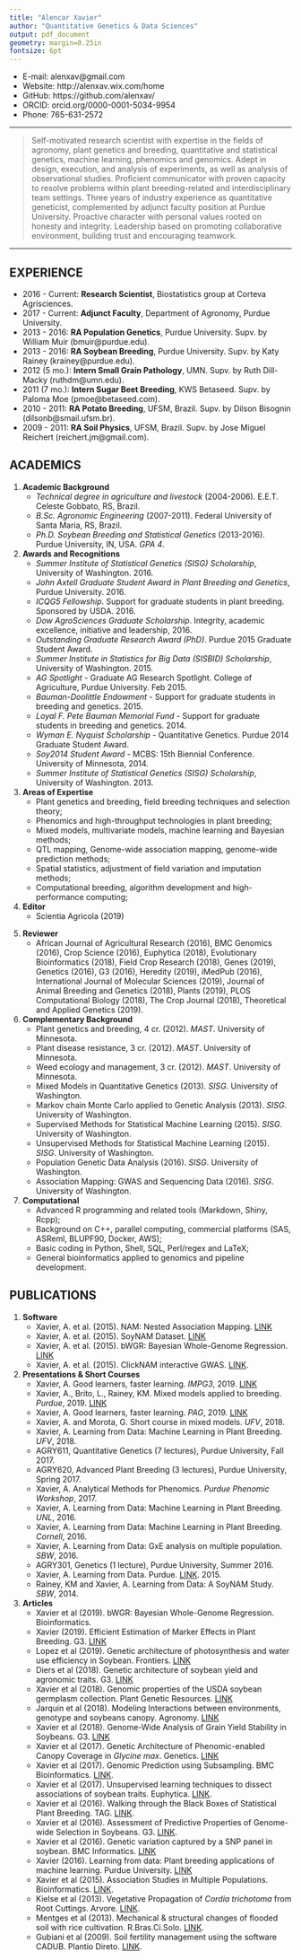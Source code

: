 ---
title: "Alencar Xavier"
author: "Quantitative Genetics & Data Sciences"
output: pdf_document
geometry: margin=0.25in
fontsize: 6pt
---

+ E-mail: alenxav@gmail.com
+ Website: http://alenxav.wix.com/home
+ GitHub: https://github.com/alenxav/
+ ORCID: orcid.org/0000-0001-5034-9954
+ Phone: 765-631-2572


---


> Self-motivated research scientist with expertise in the fields of agronomy, plant genetics and breeding, quantitative and statistical genetics, machine learning, phenomics and genomics. Adept in design, execution, and analysis of experiments, as well as analysis of observational studies. Proficient communicator with proven capacity to resolve problems within plant breeding-related and interdisciplinary team settings. Three years of industry experience as quantitative geneticist, complemented by adjunct faculty position at Purdue University. Proactive character with personal values rooted on honesty and integrity. Leadership based on promoting collaborative environment, building trust and encouraging teamwork.

---

## EXPERIENCE

+ 2016 - Current: **Research Scientist**, Biostatistics group at Corteva Agrisciences.
+ 2017 - Current: **Adjunct Faculty**, Department of Agronomy, Purdue University.
+ 2013 - 2016: **RA Population Genetics**, Purdue University. Supv. by William Muir (bmuir@purdue.edu).
+ 2013 - 2016: **RA Soybean Breeding**, Purdue University. Supv. by Katy Rainey (krainey@purdue.edu).
+ 2012 (5 mo.): **Intern Small Grain Pathology**, UMN. Supv. by Ruth Dill-Macky (ruthdm@umn.edu).
+ 2011 (7 mo.): **Intern Sugar Beet Breeding**, KWS Betaseed. Supv. by Paloma Moe (pmoe@betaseed.com).
+ 2010 - 2011: **RA Potato Breeding**, UFSM, Brazil. Supv. by Dilson Bisognin (dilsonb@smail.ufsm.br).
+ 2009 - 2011: **RA Soil Physics**, UFSM, Brazil. Supv. by Jose Miguel Reichert (reichert.jm@gmail.com).

## ACADEMICS

1. **Academic Background**
    + *Technical degree in agriculture and livestock* (2004-2006). E.E.T. Celeste Gobbato, RS, Brazil.
    + *B.Sc. Agronomic Engineering* (2007-2011). Federal University of Santa Maria, RS, Brazil.
    + *Ph.D. Soybean Breeding and Statistical Genetics* (2013-2016). Purdue University, IN, USA. *GPA 4*.

2. **Awards and Recognitions**
    + *Summer Institute of Statistical Genetics (SISG) Scholarship*, University of Washington. 2016.
    + *John Axtell Graduate Student Award in Plant Breeding and Genetics*, Purdue University. 2016. 
    + *ICQG5 Fellowship*. Support for graduate students in plant breeding. Sponsored by USDA. 2016.
    + *Dow AgroSciences Graduate Scholarship*. Integrity, academic excellence, initiative and leadership, 2016.
    + *Outstanding Graduate Research Award (PhD)*. Purdue 2015 Graduate Student Award.
    + *Summer Institute in Statistics for Big Data (SISBID) Scholarship*, University of Washington. 2015.
    + *AG Spotlight* - Graduate AG Research Spotlight. College of Agriculture, Purdue University. Feb 2015.
    + *Bauman-Doolittle Endowment* - Support for graduate students in breeding and genetics. 2015.
    + *Loyal F. Pete Bauman Memorial Fund* - Support for graduate students in breeding and genetics. 2014.
    + *Wyman E. Nyquist Scholarship* - Quantitative Genetics. Purdue 2014 Graduate Student Award.
    + *Soy2014 Student Award* - MCBS: 15th Biennial Conference. University of Minnesota, 2014.
    + *Summer Institute of Statistical Genetics (SISG) Scholarship*, University of Washington. 2013.

3. **Areas of Expertise**
    + Plant genetics and breeding, field breeding techniques and selection theory;
    + Phenomics and high-throughput technologies in plant breeding;
    + Mixed models, multivariate models, machine learning and Bayesian methods;
    + QTL mapping, Genome-wide association mapping, genome-wide prediction methods;
    + Spatial statistics, adjustment of field variation and imputation methods;
    + Computational breeding, algorithm development and high-performance computing;

4. **Editor**
    + Scientia Agricola (2019)

\newpage

5. **Reviewer**
    + African Journal of Agricultural Research (2016), BMC Genomics (2016), Crop Science (2016), Euphytica (2018), Evolutionary Bioinformatics (2018), Field Crop Research (2018), Genes (2019), Genetics (2016), G3 (2016), Heredity (2019), iMedPub (2016), International Journal of Molecular Sciences (2019), Journal of Animal Breeding and Genetics (2018), Plants (2019), PLOS Computational Biology (2018), The Crop Journal (2018), Theoretical and Applied Genetics (2019).

6. **Complementary Background**
    + Plant genetics and breeding, 4 cr. (2012). *MAST*. University of Minnesota.
    + Plant disease resistance, 3 cr. (2012). *MAST*. University of Minnesota.
    + Weed ecology and management, 3 cr. (2012). *MAST*. University of Minnesota.
    + Mixed Models in Quantitative Genetics (2013). *SISG*. University of Washington.
    + Markov chain Monte Carlo applied to Genetic Analysis (2013). *SISG*. University of Washington.
    + Supervised Methods for Statistical Machine Learning (2015). *SISG*. University of Washington.
    + Unsupervised Methods for Statistical Machine Learning (2015). *SISG*. University of Washington.
    + Population Genetic Data Analysis (2016). *SISG*. University of Washington.
    + Association Mapping: GWAS and Sequencing Data (2016). *SISG*. University of Washington.
    
7. **Computational**
    + Advanced R programming and related tools (Markdown, Shiny, Rcpp);
    + Background on C++, parallel computing, commercial platforms (SAS, ASReml, BLUPF90, Docker, AWS);
    + Basic coding in Python, Shell, SQL, Perl/regex and LaTeX;
    + General bioinformatics applied to genomics and pipeline development.


## PUBLICATIONS

1. **Software**
    + Xavier, A. et al. (2015). NAM: Nested Association Mapping. [LINK](https://CRAN.R-project.org/package=NAM)
    + Xavier, A. et al. (2015). SoyNAM Dataset. [LINK](https://CRAN.R-project.org/package=SoyNAM)
    + Xavier, A. et al. (2015). bWGR: Bayesian Whole-Genome Regression. [LINK](https://CRAN.R-project.org/package=bWGR)
    + Xavier, A. et al. (2015). ClickNAM interactive GWAS. [LINK](https://xaviera.shinyapps.io/clickNAM).

2. **Presentations & Short Courses**
    + Xavier, A. Good learners, faster learning. *IMPG3*, 2019. [LINK](https://gvenck.github.io/1home.html)
    + Xavier, A., Brito, L., Rainey, KM. Mixed models applied to breeding. *Purdue*, 2019. [LINK](http://rpubs.com/alenxav/purdue_mm)
    + Xavier, A. Good learners, faster learning. *PAG*, 2019. [LINK](https://pag.confex.com/pag/xxvii/meetingapp.cgi/Paper/33034)
    + Xavier, A. and Morota, G. Short course in mixed models. *UFV*, 2018.
    + Xavier, A. Learning from Data: Machine Learning in Plant Breeding. *UFV*, 2018.
    + AGRY611, Quantitative Genetics (7 lectures), Purdue University, Fall 2017.
    + AGRY620, Advanced Plant Breeding (3 lectures), Purdue University, Spring 2017.
    + Xavier, A. Analytical Methods for Phenomics. *Purdue Phenomic Workshop*, 2017.
    + Xavier, A. Learning from Data: Machine Learning in Plant Breeding. *UNL*, 2016.
    + Xavier, A. Learning from Data: Machine Learning in Plant Breeding. *Cornell*, 2016.
    + Xavier, A. Learning from Data: GxE analysis on multiple population. *SBW*, 2016.
    + AGRY301, Genetics (1 lecture), Purdue University, Summer 2016.
    + Xavier, A. Learning from Data. Purdue. [LINK](https://www.youtube.com/watch?v=l9vlO8kmreI). 2015.
    + Rainey, KM and Xavier, A. Learning from Data: A SoyNAM Study. *SBW*, 2014.

3. **Articles**
    + Xavier et al (2019). bWGR: Bayesian Whole-Genome Regression. Bioinformatics. 
    + Xavier (2019). Efficient Estimation of Marker Effects in Plant Breeding. G3. [LINK](https://www.g3journal.org/content/early/2019/09/19/g3.119.400728)
    + Lopez et al (2019). Genetic architecture of photosynthesis and water use efficiency in Soybean. Frontiers. [LINK](https://www.frontiersin.org/articles/10.3389/fpls.2019.00680)
    + Diers et al (2018). Genetic architecture of soybean yield and agronomic traits. G3. [LINK](http://www.g3journal.org/content/8/10/3367)
    + Xavier et al (2018). Genomic properties of the USDA soybean germplasm collection. Plant Genetic Resources. [LINK](https://www.cambridge.org/core/journals/plant-genetic-resources/article/population-and-quantitative-genomic-properties-of-the-usda-soybean-germplasm-collection/EF1E973DE6B4D0A315716E0DE4A060A1) 
    + Jarquin et al (2018). Modeling Interactions between environments, genotype and soybeans canopy. Agronomy. [LINK](http://www.mdpi.com/2073-4395/8/4/51)
    + Xavier et al (2018). Genome-Wide Analysis of Grain Yield Stability in Soybeans. G3. [LINK](http://www.g3journal.org/content/8/2/519)
    + Xavier et al (2017). Genetic Architecture of Phenomic-enabled Canopy Coverage in *Glycine max*. Genetics. [LINK](http://www.genetics.org/content/206/2/1081?etoc)
    + Xavier et al (2017). Genomic Prediction using Subsampling. BMC Bioinformatics. [LINK](http://bmcbioinformatics.biomedcentral.com/articles/10.1186/s12859-017-1582-3).
    + Xavier et al (2017). Unsupervised learning techniques to dissect associations of soybean traits. Euphytica. [LINK](https://link.springer.com/article/10.1007/s10681-017-1975-4).
    + Xavier et al (2016). Walking through the Black Boxes of Statistical Plant Breeding. TAG. [LINK](http://link.springer.com/article/10.1007/s00122-016-2750-y).
    + Xavier et al (2016). Assessment of Predictive Properties of Genome-wide Selection in Soybeans. G3. [LINK](http://www.g3journal.org/content/6/8/2611.long).
    + Xavier et al (2016). Genetic variation captured by a SNP panel in soybean. BMC Informatics. [LINK](http://www.ncbi.nlm.nih.gov/pmc/articles/PMC4736474/)
    + Xavier (2016). Learning from data: Plant breeding applications of machine learning. Purdue University. [LINK](https://docs.lib.purdue.edu/cgi/viewcontent.cgi?referer=https://www.google.com/&httpsredir=1&article=2076&context=open_access_dissertations)
    + Xavier et al (2015). Association Studies in Multiple Populations. Bioinformatics. [LINK](http://bioinformatics.oxfordjournals.org/content/early/2015/08/03/bioinformatics.btv448.abstract).
    + Kielse et al (2013). Vegetative Propagation of *Cordia trichotoma* from Root Cuttings. Arvore. [LINK](http://www.scielo.br/pdf/rarv/v37n1/v37n1a07.pdf). 
    + Mentges et al (2013). Mechanical & structural changes of flooded soil with rice cultivation. R.Bras.Ci.Solo. [LINK](http://www.scielo.br/pdf/rbcs/v37n1/v37n1a23.pdf).
    + Gubiani et al (2009). Soil fertility management using the software CADUB. Plantio Direto. [LINK](http://www.plantiodireto.com.br/?body=cont_int&id=952).